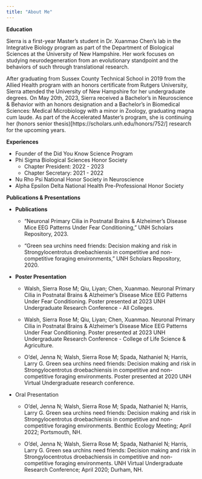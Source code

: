 ---
title: "About Me"
---



**Education**

Sierra is a first-year Master's student in Dr. Xuanmao Chen's lab in the Integrative Biology program as part of the Department of Biological Sciences at the University of New Hampshire. Her work focuses on studying neurodegeneration from an evolutionary standpoint and the behaviors of such through translational research. 

After graduating from Sussex County Technical School in 2019 from the Allied Health program with an honors certificate from Rutgers University, Sierra attended the University of New Hampshire for her undergraduate degrees. On May 20th, 2023, Sierra received a Bachelor's in Neuroscience & Behavior with an honors designation and a Bachelor's in Biomedical Sciences: Medical Microbiology with a minor in Zoology, graduating magna cum laude. As part of the Accelerated Master's program, she is continuing her (honors senior thesis)[https://scholars.unh.edu/honors/752/] research for the upcoming years. 


**Experiences**

* Founder of the Did You Know Science Program
* Phi Sigma Biological Sciences Honor Society
  + Chapter President: 2022 - 2023
  + Chapter Secretary: 2021 - 2022
* Nu Rho Psi National Honor Society in Neuroscience
* Alpha Epsilon Delta National Health Pre-Professional Honor Society 

**Publications & Presentations**

* **Publications**

  + "Neuronal Primary Cilia in Postnatal Brains & Alzheimer’s Disease Mice EEG Patterns Under Fear Conditioning," UNH Scholars Repository, 2023.
  
  +	“Green sea urchins need friends: Decision making and risk in Strongylocentrotus droebachiensis in competitive and non-competitive foraging environments,” UNH Scholars Repository, 2020.
  
* **Poster Presentation**

  + Walsh, Sierra Rose M; Qiu, Liyan; Chen, Xuanmao. Neuronal Primary Cilia in Postnatal Brains & Alzheimer’s Disease Mice EEG Patterns Under Fear Conditioning. Poster presented at 2023 UNH Undergraduate Research Conference - All Colleges.
  
  + Walsh, Sierra Rose M; Qiu, Liyan; Chen, Xuanmao. Neuronal Primary Cilia in Postnatal Brains & Alzheimer’s Disease Mice EEG Patterns Under Fear Conditioning. Poster presented at 2023 UNH Undergraduate Research Conference - College of Life Science & Agriculture.

  + O'del, Jenna N; Walsh, Sierra Rose M; Spada, Nathaniel N; Harris, Larry G. Green sea urchins need friends: Decision making and risk in Strongylocentrotus droebachiensis in competitive and non-competitive foraging environments. Poster presented at 2020 UNH Virtual Undergraduate research conference.
  
* Oral Presentation

  + O'del, Jenna N; Walsh, Sierra Rose M; Spada, Nathaniel N; Harris, Larry G. Green sea urchins need friends: Decision making and risk in Strongylocentrotus droebachiensis in competitive and non-competitive foraging environments. Benthic Ecology Meeting; April 2022; Portsmouth, NH.

  + O'del, Jenna N; Walsh, Sierra Rose M; Spada, Nathaniel N; Harris, Larry G. Green sea urchins need friends: Decision making and risk in Strongylocentrotus droebachiensis in competitive and non-competitive foraging environments. UNH Virtual Undergraduate Research Conference; April 2020; Durham, NH.
